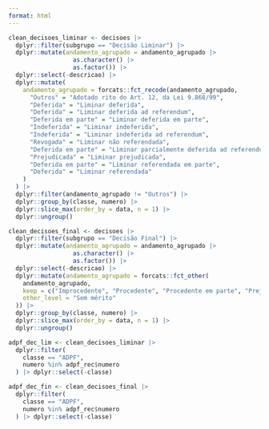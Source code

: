 ```yaml
---
format: html
---
```


```r
clean_decisoes_liminar <- decisoes |>
  dplyr::filter(subgrupo == "Decisão Liminar") |>
  dplyr::mutate(andamento_agrupado = andamento_agrupado |> 
                  as.character() |>
                  as.factor()) |>
  dplyr::select(-descricao) |>
  dplyr::mutate(
    andamento_agrupado = forcats::fct_recode(andamento_agrupado,
      "Outros" = "Adotado rito do Art. 12, da Lei 9.868/99",
      "Deferida" = "Liminar deferida",
      "Deferida" = "Liminar deferida ad referendum",
      "Deferida em parte" = "Liminar deferida em parte",
      "Indeferida" = "Liminar indeferida",
      "Indeferida" = "Liminar indeferida ad referendum",
      "Revogada" = "Liminar não referendada",
      "Deferida em parte" = "Liminar parcialmente deferida ad referendum",
      "Prejudicada" = "Liminar prejudicada",
      "Deferida em parte" = "Liminar referendada em parte",
      "Deferida" = "Liminar referendada"
    )
  ) |>
  dplyr::filter(andamento_agrupado != "Outros") |>
  dplyr::group_by(classe, numero) |>
  dplyr::slice_max(order_by = data, n = 1) |>
  dplyr::ungroup()

clean_decisoes_final <- decisoes |>
  dplyr::filter(subgrupo == "Decisão Final") |>
  dplyr::mutate(andamento_agrupado = andamento_agrupado |>
                  as.character() |>
                  as.factor()) |>
  dplyr::select(-descricao) |>
  dplyr::mutate(andamento_agrupado = forcats::fct_other(
    andamento_agrupado,
    keep = c("Improcedente", "Procedente", "Procedente em parte", "Prejudicado"),
    other_level = "Sem mérito"
  )) |>
  dplyr::group_by(classe, numero) |>
  dplyr::slice_max(order_by = data, n = 1) |>
  dplyr::ungroup()

adpf_dec_lim <- clean_decisoes_liminar |>
  dplyr::filter(
    classe == "ADPF",
    numero %in% adpf_rec$numero
  ) |> dplyr::select(-classe)

adpf_dec_fin <- clean_decisoes_final |>
  dplyr::filter(
    classe == "ADPF",
    numero %in% adpf_rec$numero
  ) |> dplyr::select(-classe)
```

